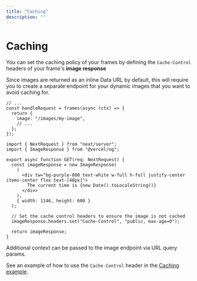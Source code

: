 ```yaml
---
title: "Caching"
description: ""
---
```



# Caching

You can set the caching policy of your frames by defining the `Cache-Control` headers of your frame's **image response**

Since images are returned as an inline Data URL by default, this will require you to create a separate endpoint for your dynamic images that you want to avoid caching for.

```tsx [frames/route.tsx]
// ...
const handleRequest = frames(async (ctx) => {
  return {
    image: "/images/my-image",
    // ...
  };
});
```

```tsx [frames/images/my-image.tsx]
import { NextRequest } from "next/server";
import { ImageResponse } from "@vercel/og";

export async function GET(req: NextRequest) {
  const imageResponse = new ImageResponse(
    (
      <div tw="bg-purple-800 text-white w-full h-full justify-center items-center flex text-[48px]">
        The current time is {new Date().toLocaleString()}
      </div>
    ),
    { width: 1146, height: 600 }
  );

  // Set the cache control headers to ensure the image is not cached
  imageResponse.headers.set("Cache-Control", "public, max-age=0");

  return imageResponse;
}
```

Additional context can be passed to the image endpoint via URL query params.

See an example of how to use the `Cache-Control` header in the [Caching example](https://github.com/framesjs/frames.js/tree/main/templates/next-starter-with-examples/app/examples/new-api-cache-control).

<StackblitzLink
  entrypointFile="app/examples/new-api-cache-control/page.tsx"
  browserPath="/examples/new-api-cache-control"
/>
